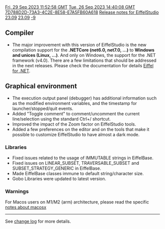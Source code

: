 [[Property:modification_date|Fri, 29 Sep 2023 11:52:58 GMT]]
[[Property:publication_date|Tue, 26 Sep 2023 14:40:08 GMT]]
[[Property:uuid|7D788D2D-73A3-4C2E-8E58-E7A5FB60A618]]
[[Property:title|Release notes for EiffelStudio 23.09]]
[[Property:link_title|23.09]]
[[Property:weight|-9]]

==Compiler==
* The major improvement with this version of EiffelStudio is the new compilation support for the '''.NETCore (net6.0, net7.0, ...)''' to '''Windows and unices (Linux, ...)'''. And only on Windows, the support for the  .NET framework (v4.0). There are a few limitations that should be addressed in the next releases. Please check the documentation for details [https://www.eiffel.org/doc/version/23.09/uuid/fe8a6a7d-4590-0db2-d59a-307082b18ecc Eiffel for .NET].

==Graphical environment==
* The execution output panel (debugger) has additional information such as the modified environment variables, and the timestamp for launcher/stopped/quit events.
* Added "Toggle comment" to comment/uncomment the current line/selection using the standard Ctrl+/ shortcut.
* Improved the impact of the Zoom factor on EiffelStudio tools.
* Added a few preferences on the editor and on the tools that make it possible to customize EiffelStudio to have almost a dark mode.

===Libraries===
* Fixed issues related to the usage of IMMUTABLE strings in EiffelBase.
* Fixed issues on LINEAR_SUBSET, TRAVERSABLE_SUBSET and SUBSET_STRATEGY_GENERIC in EiffelBase.
* Made EiffelBase classes immune to default string/character size.
* Gobo Libraries were updated to latest version.

===Warnings===
For Macos users on M1/M2 (arm) architecture, please read the specific [[Release notes for EiffelStudio 22.12 - macosx|notes about macosx]]
----

See [https://dev.eiffel.com/EiffelStudio_23.09_Releases change log] for more details.
